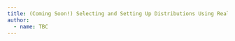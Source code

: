 ```yaml
---
title: (Coming Soon!) Selecting and Setting Up Distributions Using Real-World Historical Data
author:
  - name: TBC
---
```

